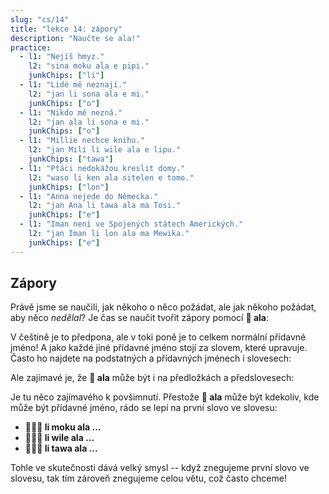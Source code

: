 ---
slug: "cs/14"
title: "lekce 14: zápory"
description: "Naučte se ala!"
practice:
  - l1: "Nejíš hmyz."
    l2: "sina moku ala e pipi."
    junkChips: ["li"]
  - l1: "Lidé mě neznají."
    l2: "jan li sona ala e mi."
    junkChips: ["o"]
  - l1: "Nikdo mě nezná."
    l2: "jan ala li sona e mi."
    junkChips: ["o"]
  - l1: "Millie nechce knihu."
    l2: "jan Mili li wile ala e lipu."
    junkChips: ["tawa"]
  - l1: "Ptáci nedokážou kreslit domy."
    l2: "waso li ken ala sitelen e tomo."
    junkChips: ["lon"]
  - l1: "Anna nejede do Německa."
    l2: "jan Ana li tawa ala ma Tosi."
    junkChips: ["e"]
  - l1: "Iman není ve Spojených státech Amerických."
    l2: "jan Iman li lon ala ma Mewika."
    junkChips: ["e"]
---


## Zápory

Právě jsme se naučili, jak někoho o něco požádat, ale jak někoho požádat, aby něco *nedělal*? Je čas se naučit tvořit zápory pomocí **󱤂 ala**:

<List>
  <Word sl="ala" m="ne" />
</List>

V češtině je to předpona, ale v toki poně je to celkem normální přídavné jméno! A jako každé jiné přídavné jméno stojí za slovem, které upravuje. Často ho najdete na podstatných a přídavných jménech i slovesech:

<List>
  <Word sl="jan ala" m="žádný člověk, nečlověk" />
  <Sentence sl="jan ala li wile utala." m="Nikdo nechce bojovat." />
  <Word sl="suli ala" m="nevelké, nedůležité" />
  <Sentence sl="ni li suli ala tawa mi." m="Tohle je pro mě nedůležité." />
  <Word sl="moku ala" m="nejíst" />
  <Sentence sl="pipi li moku ala e soweli." m="Hmyz nejí zvířata." />
</List>

Ale zajímavé je, že **󱤂 ala** může být i na předložkách a předslovesech: 

<List>
  <Word sl="wile ala" m="nechtít ..." />
  <Sentence sl="sina wile ala moku e suwi." m="Nechceš jíst sladkosti." />
  <Word sl="tawa ala" m="to not go to ..., nejít k, nejít do ..." />
  <Sentence sl="pipi li tawa ala kasi." m="Brouk nejde k rostlině." />
</List>

Je tu něco zajímavého k povšimnutí. Přestože **󱤂 ala** může být kdekoliv, kde může být přídavné jméno, rádo se lepí na první slovo ve slovesu:
* **󱤧󱤶󱤂 li moku ala ...**
* **󱤧󱥷󱤂 li wile ala ...**
* **󱤧󱥩󱤂 li tawa ala ...**

Tohle ve skutečnosti dává velký smysl -- když znegujeme první slovo ve slovesu, tak tím zároveň znegujeme celou větu, což často chceme!

<Practice exercises={frontmatter.practice} />
